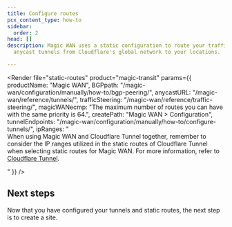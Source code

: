 ```yaml
---
title: Configure routes
pcx_content_type: how-to
sidebar:
  order: 2
head: []
description: Magic WAN uses a static configuration to route your traffic through
  anycast tunnels from Cloudflare's global network to your locations.

---
```



<Render
	file="static-routes"
	product="magic-transit"
	params={{
		productName: "Magic WAN",
		BGPpath: "/magic-wan/configuration/manually/how-to/bgp-peering/",
		anycastURL: "/magic-wan/reference/tunnels/",
		trafficSteering: "/magic-wan/reference/traffic-steering/",
		magicWANecmp: "The maximum number of routes you can have with the same priority is 64.",
		createPath: "Magic WAN > Configuration",
		tunnelEndpoints: "/magic-wan/configuration/manually/how-to/configure-tunnels/",
		ipRanges: "<br /> When using Magic WAN and Cloudflare Tunnel together, remember to consider the IP ranges utilized in the static routes of Cloudflare Tunnel when selecting static routes for Magic WAN. For more information, refer to [Cloudflare Tunnel](/magic-wan/zero-trust/cloudflare-tunnel/). <p></p>"
	}}
/>

## Next steps

Now that you have configured your tunnels and static routes, the next step is to create a site. <Render file="sites-brief" />
